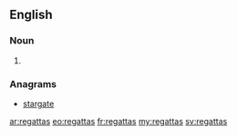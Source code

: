 ==English==

===Noun===
{{head|en|noun plural form}}

# {{plural of|regatta|lang=en}}

===Anagrams===
* [[stargate#English|stargate]]

[[ar:regattas]]
[[eo:regattas]]
[[fr:regattas]]
[[my:regattas]]
[[sv:regattas]]